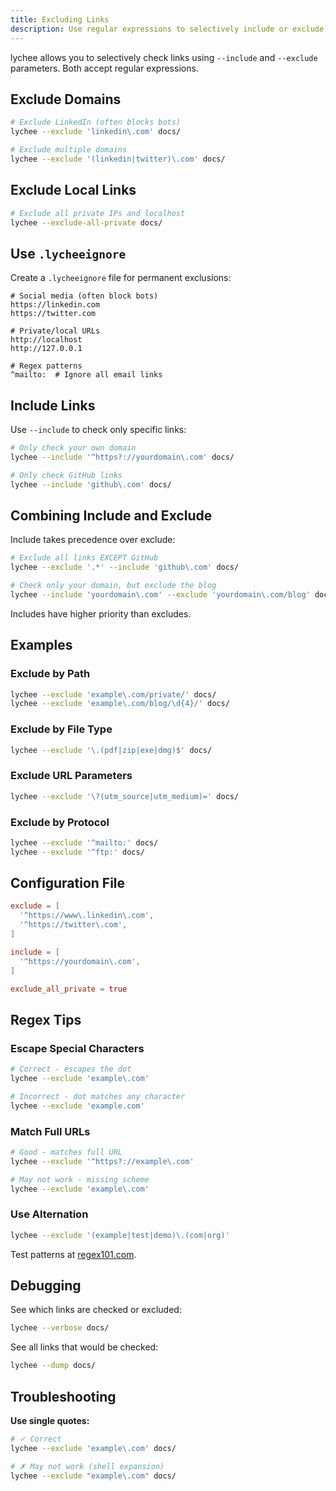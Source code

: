 ```yaml
---
title: Excluding Links
description: Use regular expressions to selectively include or exclude links from being checked by lychee.
---
```



lychee allows you to selectively check links using `--include` and `--exclude` parameters. Both accept regular expressions.

## Exclude Domains

```bash
# Exclude LinkedIn (often blocks bots)
lychee --exclude 'linkedin\.com' docs/

# Exclude multiple domains
lychee --exclude '(linkedin|twitter)\.com' docs/
```

## Exclude Local Links

```bash
# Exclude all private IPs and localhost
lychee --exclude-all-private docs/
```

## Use `.lycheeignore`

Create a `.lycheeignore` file for permanent exclusions:

```text title=".lycheeignore"
# Social media (often block bots)
https://linkedin.com
https://twitter.com

# Private/local URLs
http://localhost
http://127.0.0.1

# Regex patterns
^mailto:  # Ignore all email links
```

## Include Links

Use `--include` to check only specific links:

```bash
# Only check your own domain
lychee --include '^https?://yourdomain\.com' docs/

# Only check GitHub links
lychee --include 'github\.com' docs/
```

## Combining Include and Exclude

Include takes precedence over exclude:

```bash
# Exclude all links EXCEPT GitHub
lychee --exclude '.*' --include 'github\.com' docs/

# Check only your domain, but exclude the blog
lychee --include 'yourdomain\.com' --exclude 'yourdomain\.com/blog' docs/
```

<Aside type="tip">
  Includes have higher priority than excludes.
</Aside>

## Examples

### Exclude by Path

```bash
lychee --exclude 'example\.com/private/' docs/
lychee --exclude 'example\.com/blog/\d{4}/' docs/
```

### Exclude by File Type

```bash
lychee --exclude '\.(pdf|zip|exe|dmg)$' docs/
```

### Exclude URL Parameters

```bash
lychee --exclude '\?(utm_source|utm_medium)=' docs/
```

### Exclude by Protocol

```bash
lychee --exclude '^mailto:' docs/
lychee --exclude '^ftp:' docs/
```

## Configuration File

```toml title="lychee.toml"
exclude = [
  '^https://www\.linkedin\.com',
  '^https://twitter\.com',
]

include = [
  '^https://yourdomain\.com',
]

exclude_all_private = true
```

## Regex Tips

### Escape Special Characters

```bash
# Correct - escapes the dot
lychee --exclude 'example\.com'

# Incorrect - dot matches any character
lychee --exclude 'example.com'
```

### Match Full URLs

```bash
# Good - matches full URL
lychee --exclude '^https?://example\.com'

# May not work - missing scheme
lychee --exclude 'example\.com'
```

### Use Alternation

```bash
lychee --exclude '(example|test|demo)\.(com|org)'
```

Test patterns at [regex101.com](https://regex101.com).

## Debugging

See which links are checked or excluded:

```bash
lychee --verbose docs/
```

See all links that would be checked:

```bash
lychee --dump docs/
```

## Troubleshooting

**Use single quotes:**

```bash
# ✓ Correct
lychee --exclude 'example\.com' docs/

# ✗ May not work (shell expansion)
lychee --exclude "example\.com" docs/
```
